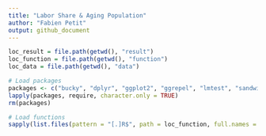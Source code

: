 ```yaml
---
title: "Labor Share & Aging Population"
author: "Fabien Petit"
output: github_document
---
```




```r

loc_result = file.path(getwd(), "result")
loc_function = file.path(getwd(), "function")
loc_data = file.path(getwd(), "data")

```

```r

# Load packages
packages <- c("bucky", "dplyr", "ggplot2", "ggrepel", "lmtest", "sandwich", "zoo", "RColorBrewer", "reshape2")
lapply(packages, require, character.only = TRUE)
rm(packages)

# Load functions
sapply(list.files(pattern = "[.]R$", path = loc_function, full.names = TRUE), source)

```












